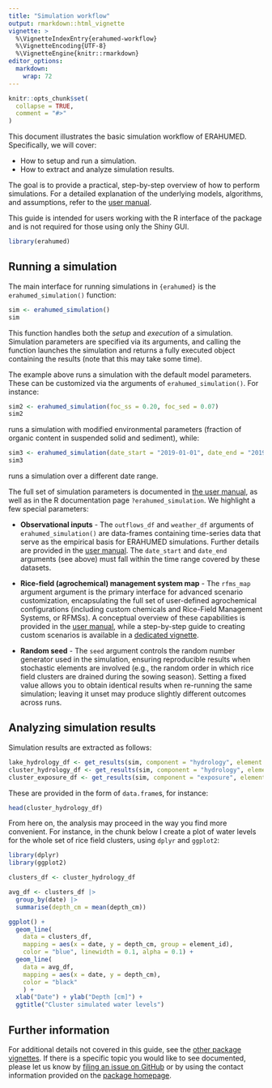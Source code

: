 ```yaml
---
title: "Simulation workflow"
output: rmarkdown::html_vignette
vignette: >
  %\VignetteIndexEntry{erahumed-workflow}
  %\VignetteEncoding{UTF-8}
  %\VignetteEngine{knitr::rmarkdown}
editor_options: 
  markdown: 
    wrap: 72
---
```


```r
knitr::opts_chunk$set(
  collapse = TRUE,
  comment = "#>"
)
```

This document illustrates the basic simulation workflow of ERAHUMED.
Specifically, we will cover:

-   How to setup and run a simulation.
-   How to extract and analyze simulation results.

The goal is to provide a practical, step-by-step overview of how to
perform simulations. For a detailed explanation of the underlying
models, algorithms, and assumptions, refer to the [user
manual](https://erahumed.github.io/erahumed-book/).

This guide is intended for users working with the R interface of the
package and is not required for those using only the Shiny GUI.

```r
library(erahumed)
```

## Running a simulation

The main interface for running simulations in `{erahumed}` is the
`erahumed_simulation()` function:

```r
sim <- erahumed_simulation()
sim
```

This function handles both the *setup* and *execution* of a simulation.
Simulation parameters are specified via its arguments, and calling the
function launches the simulation and returns a fully executed object
containing the results (note that this may take some time).

The example above runs a simulation with the default model parameters.
These can be customized via the arguments of `erahumed_simulation()`.
For instance:

```r
sim2 <- erahumed_simulation(foc_ss = 0.20, foc_sed = 0.07)
sim2
```

runs a simulation with modified environmental parameters (fraction of
organic content in suspended solid and sediment), while:

```r
sim3 <- erahumed_simulation(date_start = "2019-01-01", date_end = "2019-12-31")
sim3
```

runs a simulation over a different date range.

The full set of simulation parameters is documented in [the user
manual](https://erahumed.github.io/erahumed-book/chapters/model-inputs.html),
as well as in the R documentation page `?erahumed_simulation`. We
highlight a few special parameters:

-   **Observational inputs** - The `outflows_df` and `weather_df`
    arguments of `erahumed_simulation()` are data-frames containing
    time-series data that serve as the empirical basis for ERAHUMED
    simulations. Further details are provided in the [user
    manual](https://erahumed.github.io/erahumed-book/chapters/model-inputs.html#observational-inputs-hydrology-and-weather).
    The `date_start` and `date_end` arguments (see above) must fall
    within the time range covered by these datasets.

-   **Rice-field (agrochemical) management system map** - The `rfms_map`
    argument argument is the primary interface for advanced scenario
    customization, encapsulating the full set of user-defined
    agrochemical configurations (including custom chemicals and
    Rice-Field Management Systems, or RFMSs). A conceptual overview of
    these capabilities is provided in the [user
    manual](https://erahumed.github.io/erahumed-book/chapters/rfms.html),
    while a step-by-step guide to creating custom scenarios is available
    in a [dedicated
    vignette](https://erahumed.github.io/erahumed/articles/rfms).

-   **Random seed** - The `seed` argument controls the random number
    generator used in the simulation, ensuring reproducible results when
    stochastic elements are involved (e.g., the random order in which
    rice field clusters are drained during the sowing season). Setting a
    fixed value allows you to obtain identical results when re-running
    the same simulation; leaving it unset may produce slightly different
    outcomes across runs.

## Analyzing simulation results

Simulation results are extracted as follows:

```r
lake_hydrology_df <- get_results(sim, component = "hydrology", element = "lake")
cluster_hydrology_df <- get_results(sim, component = "hydrology", element = "cluster")
cluster_exposure_df <- get_results(sim, component = "exposure", element = "cluster")
```

These are provided in the form of `data.frame`s, for instance:

```r
head(cluster_hydrology_df)
```

From here on, the analysis may proceed in the way you find more
convenient. For instance, in the chunk below I create a plot of water
levels for the whole set of rice field clusters, using `dplyr` and
`ggplot2`:

```r
library(dplyr)
library(ggplot2)

clusters_df <- cluster_hydrology_df

avg_df <- clusters_df |>
  group_by(date) |>
  summarise(depth_cm = mean(depth_cm))

ggplot() +
  geom_line(
    data = clusters_df,
    mapping = aes(x = date, y = depth_cm, group = element_id),
    color = "blue", linewidth = 0.1, alpha = 0.1) +
  geom_line(
    data = avg_df, 
    mapping = aes(x = date, y = depth_cm),
    color = "black"
    ) +
  xlab("Date") + ylab("Depth [cm]") + 
  ggtitle("Cluster simulated water levels")
```

## Further information

For additional details not covered in this guide, see the [other package
vignettes](https://erahumed.github.io/erahumed/articles/). If there is a
specific topic you would like to see documented, please let us know by
[filing an issue on GitHub](https://github.com/erahumed/erahumed/issues)
or by using the contact information provided on the [package
homepage](https://erahumed.github.io/erahumed/index.html).
